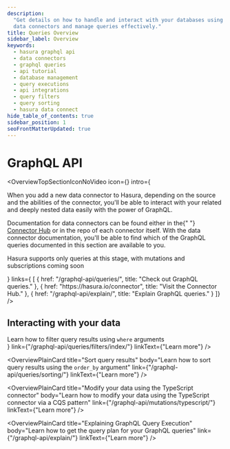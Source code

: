 ```yaml
---
description:
  "Get details on how to handle and interact with your databases using Hasura's GraphQL API. Learn methods to initialize
  data connectors and manage queries effectively."
title: Queries Overview
sidebar_label: Overview
keywords:
  - hasura graphql api
  - data connectors
  - graphql queries
  - api tutorial
  - database management
  - query executions
  - api integrations
  - query filters
  - query sorting
  - hasura data connect
hide_table_of_contents: true
sidebar_position: 1
seoFrontMatterUpdated: true
---
```



# GraphQL API

<OverviewTopSectionIconNoVideo
icon={<Icon />}
intro={
<div className="overview-text">
  <p>
    When you add a new data connector to Hasura, depending on the source and the abilities of the connector, you'll be
    able to interact with your related and deeply nested data easily with the power of GraphQL.
  </p>
  <p>
    Documentation for data connectors can be found either in the{" "}
    <a href="https://hasura.io/connectors">Connector Hub</a> or in the repo of each connector itself. With the data
    connector documentation, you'll be able to find which of the GraphQL queries documented in this section are
    available to you.
  </p>
  <p>Hasura supports only queries at this stage, with mutations and subscriptions coming soon</p></div>
}
  links={
    [
      {
        href: "/graphql-api/queries/",
        title: "Check out GraphQL queries."
      },
      {
        href: "https://hasura.io/connector",
        title: "Visit the Connector Hub."
      },
      {
        href: "/graphql-api/explain/",
        title: "Explain GraphQL queries."
      }
  ]}
/>

## Interacting with your data

<div className="overview-gallery card-wrapper">
  <OverviewPlainCard
    title="Filter query results"
    body={<div>Learn how to filter query results using <code>where</code> arguments</div>}
    link={"/graphql-api/queries/filters/index/"}
    linkText={"Learn more"}
  />

  <OverviewPlainCard
    title="Sort query results"
    body="Learn how to sort query results using the <code>order_by</code> argument"
    link={"/graphql-api/queries/sorting/"}
    linkText={"Learn more"}
  />

  <OverviewPlainCard
    title="Modify your data using the TypeScript connector"
    body="Learn how to modify your data using the TypeScript connector via a CQS pattern"
    link={"/graphql-api/mutations/typescript/"}
    linkText={"Learn more"}
  />

  <OverviewPlainCard
    title="Explaining GraphQL Query Execution"
    body="Learn how to get the query plan for your GraphQL queries"
    link={"/graphql-api/explain/"}
    linkText={"Learn more"}
    />

</div>
